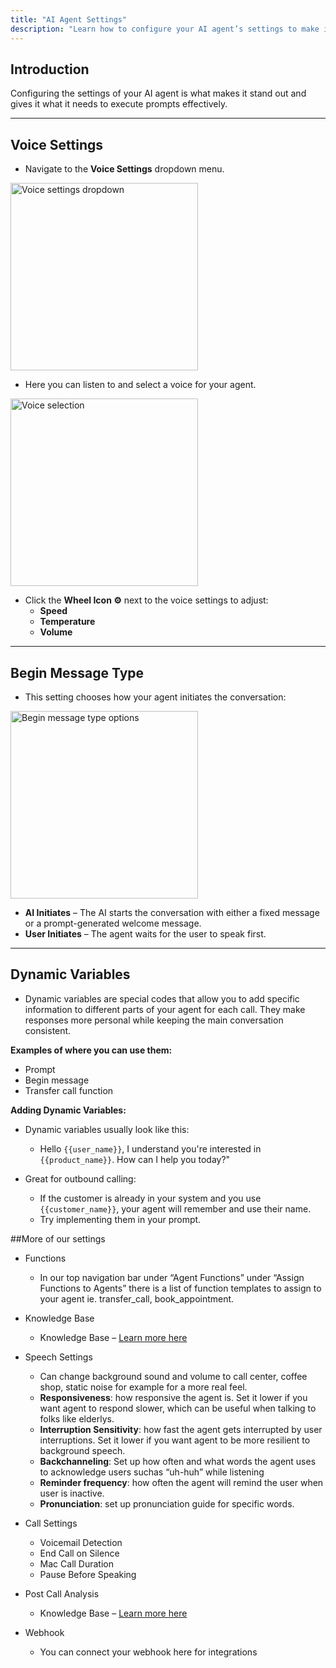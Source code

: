 ```yaml
---
title: "AI Agent Settings"
description: "Learn how to configure your AI agent’s settings to make it unique and optimized for your needs."
---
```


## Introduction

Configuring the settings of your AI agent is what makes it stand out and gives it what it needs to execute prompts effectively.

---

## Voice Settings

- Navigate to the **Voice Settings** dropdown menu.

<img
  src="/images/voice.jpeg"
  alt="Voice settings dropdown"
  height="300"
  className="rounded-lg"
/>

- Here you can listen to and select a voice for your agent.

<img
  src="/images/second.png"
  alt="Voice selection"
  height="300"
  className="rounded-lg"
/>

- Click the **Wheel Icon ⚙** next to the voice settings to adjust:
  - **Speed**
  - **Temperature**
  - **Volume**

---

## Begin Message Type

- This setting chooses how your agent initiates the conversation:

<img
  src="/images/third.png"
  alt="Begin message type options"
  height="300"
  className="rounded-lg"
/>

- **AI Initiates** – The AI starts the conversation with either a fixed message or a prompt-generated welcome message.
- **User Initiates** – The agent waits for the user to speak first.

---

## Dynamic Variables

- Dynamic variables are special codes that allow you to add specific information to different parts of your agent for each call. They make responses more personal while keeping the main conversation consistent.

**Examples of where you can use them:**

- Prompt
- Begin message
- Transfer call function

**Adding Dynamic Variables:**

- Dynamic variables usually look like this:
  - Hello `{{user_name}}`, I understand you're interested in `{{product_name}}`. How can I help you today?"


- Great for outbound calling:
  - If the customer is already in your system and you use `{{customer_name}}`, your agent will remember and use their name.
  - Try implementing them in your prompt.


##More of our settings

- Functions
  - In our top navigation bar under “Agent Functions” under “Assign Functions to Agents” there is a list of function templates to assign to your agent ie. transfer_call, book_appointment. 

- Knowledge Base
   - Knowledge Base – [Learn more here](/build/knowledge-base)

- Speech Settings
  - Can change background sound and volume to call center, coffee shop, static noise for example for a more real feel. 
  - **Responsiveness**: how responsive the agent is. Set it lower if you want agent to respond slower, which can be useful when talking to folks like elderlys.
  - **Interruption Sensitivity**: how fast the agent gets interrupted by user interruptions. Set it lower if you want agent to be more resilient to background speech.
  - **Backchanneling**: Set up how often and what words the agent uses to acknowledge users suchas “uh-huh” while listening 
  - **Reminder frequency**: how often the agent will remind the user when user is inactive.
  - **Pronunciation**: set up pronunciation guide for specific words.

- Call Settings

  - Voicemail Detection
  - End Call on Silence
  - Mac Call Duration
  - Pause Before Speaking

- Post Call Analysis
  - Knowledge Base – [Learn more here](/build/knowledge-base)

- Webhook
  - You can connect your webhook here for integrations


